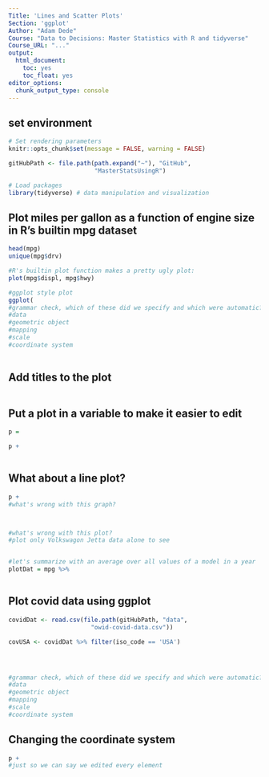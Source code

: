 ```yaml
---
Title: 'Lines and Scatter Plots'
Section: 'ggplot'
Author: "Adam Dede"
Course: "Data to Decisions: Master Statistics with R and tidyverse"
Course_URL: "..." 
output:
  html_document:
    toc: yes
    toc_float: yes
editor_options:
  chunk_output_type: console
---
```


## set environment

```r

# Set rendering parameters
knitr::opts_chunk$set(message = FALSE, warning = FALSE)

gitHubPath <- file.path(path.expand("~"), "GitHub", 
                        "MasterStatsUsingR")

# Load packages
library(tidyverse) # data manipulation and visualization
```

## Plot miles per gallon as a function of engine size in R's builtin mpg dataset

```r

head(mpg)
unique(mpg$drv)

#R's builtin plot function makes a pretty ugly plot: 
plot(mpg$displ, mpg$hwy)

#ggplot style plot
ggplot(
#grammar check, which of these did we specify and which were automatic? 
#data
#geometric object
#mapping
#scale
#coordinate system
  

```  
  
## Add titles to the plot
  
```r



```

## Put a plot in a variable to make it easier to edit
  
```r

p = 

p + 



```

## What about a line plot? 
  
```r

p +
#what's wrong with this graph? 



#what's wrong with this plot? 
#plot only Volkswagon Jetta data alone to see


#let's summarize with an average over all values of a model in a year
plotDat = mpg %>% 



```

## Plot covid data using ggplot
  
```r

covidDat <- read.csv(file.path(gitHubPath, "data", 
                       "owid-covid-data.csv"))

covUSA <- covidDat %>% filter(iso_code == 'USA')




#grammar check, which of these did we specify and which were automatic? 
#data
#geometric object
#mapping
#scale
#coordinate system


```

## Changing the coordinate system
  
```r

p + 
#just so we can say we edited every element 


```
